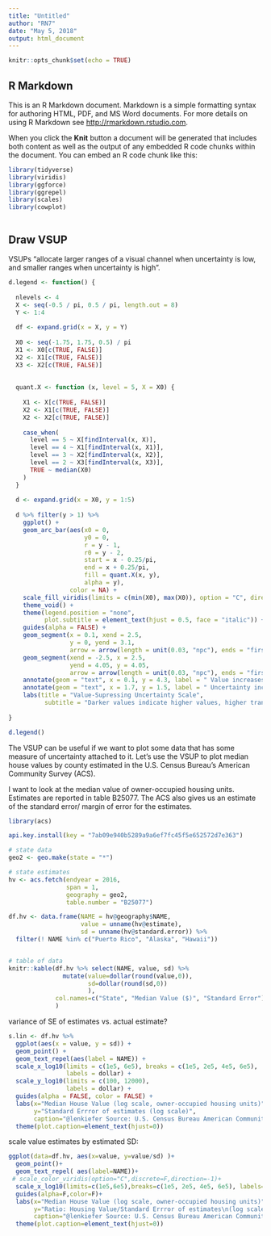 ```yaml
---
title: "Untitled"
author: "RN7"
date: "May 5, 2018"
output: html_document
---
```


```r
knitr::opts_chunk$set(echo = TRUE)
```

## R Markdown

This is an R Markdown document. Markdown is a simple formatting syntax for authoring HTML, PDF, and MS Word documents. For more details on using R Markdown see <http://rmarkdown.rstudio.com>.

When you click the **Knit** button a document will be generated that includes both content as well as the output of any embedded R code chunks within the document. You can embed an R code chunk like this:

```r
library(tidyverse)
library(viridis)
library(ggforce)
library(ggrepel)
library(scales)
library(cowplot)



```

## Draw VSUP

VSUPs “allocate larger ranges of a visual channel when uncertainty is low, and smaller ranges when uncertainty is high”.

```r

d.legend <- function() {
  
  nlevels <- 4 
  X <- seq(-0.5 / pi, 0.5 / pi, length.out = 8)
  Y <- 1:4
  
  df <- expand.grid(x = X, y = Y)
  
  X0 <- seq(-1.75, 1.75, 0.5) / pi
  X1 <- X0[c(TRUE, FALSE)]
  X2 <- X1[c(TRUE, FALSE)]
  X3 <- X2[c(TRUE, FALSE)]
  
  
  quant.X <- function (x, level = 5, X = X0) {
    
    X1 <- X[c(TRUE, FALSE)]
    X2 <- X1[c(TRUE, FALSE)]
    X2 <- X2[c(TRUE, FALSE)]
    
    case_when(
      level == 5 ~ X[findInterval(x, X)],
      level == 4 ~ X1[findInterval(x, X1)],
      level == 3 ~ X2[findInterval(x, X2)],
      level == 2 ~ X3[findInterval(x, X3)],
      TRUE ~ median(X0)
    )
  }
  
  d <- expand.grid(x = X0, y = 1:5)
  
  d %>% filter(y > 1) %>% 
    ggplot() +
    geom_arc_bar(aes(x0 = 0, 
                     y0 = 0,
                     r = y - 1, 
                     r0 = y - 2,
                     start = x - 0.25/pi,
                     end = x + 0.25/pi,
                     fill = quant.X(x, y),
                     alpha = y), 
                 color = NA) +
    scale_fill_viridis(limits = c(min(X0), max(X0)), option = "C", direction = -1) +
    theme_void() +
    theme(legend.position = "none", 
          plot.subtitle = element_text(hjust = 0.5, face = "italic")) +
    guides(alpha = FALSE) +
    geom_segment(x = 0.1, xend = 2.5,
                 y = 0, yend = 3.1,
                 arrow = arrow(length = unit(0.03, "npc"), ends = "first")) +
    geom_segment(xend = -2.5, x = 2.5, 
                 yend = 4.05, y = 4.05,
                 arrow = arrow(length = unit(0.03, "npc"), ends = "first")) +
    annotate(geom = "text", x = 0.1, y = 4.3, label = " Value increases") +
    annotate(geom = "text", x = 1.7, y = 1.5, label = " Uncertainty increases", angle = 45) +
    labs(title = "Value-Supressing Uncertainty Scale",
          subtitle = "Darker values indicate higher values, higher transparency indicates higher uncertainty")
    
}

d.legend()

```


The VSUP can be useful if we want to plot some data that has some measure of uncertainty attached to it. Let’s use the VSUP to plot median house values by county estimated in the U.S. Census Bureau’s American Community Survey (ACS). 

I want to look at the median value of owner-occupied housing units. Estimates are reported in table B25077. The ACS also gives us an estimate of the standard error/ margin of error for the estimates.


```r
library(acs)

api.key.install(key = "7ab09e940b5289a9a6ef7fc45f5e652572d7e363")

# state data
geo2 <- geo.make(state = "*")

# state estimates
hv <- acs.fetch(endyear = 2016, 
                span = 1,
                geography = geo2,
                table.number = "B25077")

df.hv <- data.frame(NAME = hv@geography$NAME,
                    value = unname(hv@estimate),
                    sd = unname(hv@standard.error)) %>% 
  filter(! NAME %in% c("Puerto Rico", "Alaska", "Hawaii"))


# table of data
knitr::kable(df.hv %>% select(NAME, value, sd) %>% 
               mutate(value=dollar(round(value,0)),
                      sd=dollar(round(sd,0))
                      ),
             col.names=c("State", "Median Value ($)", "Standard Error")
             )


```


variance of SE of estimates vs. actual estimate?

```r

s.lin <- df.hv %>% 
  ggplot(aes(x = value, y = sd)) +
  geom_point() +
  geom_text_repel(aes(label = NAME)) +
  scale_x_log10(limits = c(1e5, 6e5), breaks = c(1e5, 2e5, 4e5, 6e5), 
                labels = dollar) +
  scale_y_log10(limits = c(100, 12000), 
                labels = dollar) +
  guides(alpha = FALSE, color = FALSE) +
  labs(x="Median House Value (log scale, owner-occupied housing units)",
       y="Standard Errror of estimates (log scale)",
       caption="@lenkiefer Source: U.S. Census Bureau American Community Survey (1-year estimates)") +
  theme(plot.caption=element_text(hjust=0))


```


scale value estimates by estimated SD:

```r
ggplot(data=df.hv, aes(x=value, y=value/sd) )+
  geom_point()+
  geom_text_repel( aes(label=NAME))+
 # scale_color_viridis(option="C",discrete=F,direction=-1)+
  scale_x_log10(limits=c(1e5,6e5),breaks=c(1e5, 2e5, 4e5, 6e5), labels=dollar)+scale_y_log10(limits=c(100,1000))+
  guides(alpha=F,color=F)+
  labs(x="Median House Value (log scale, owner-occupied housing units)",
       y="Ratio: Housing Value/Standard Errror of estimates\n(log scale)",
       caption="@lenkiefer Source: U.S. Census Bureau American Community Survey (1-year estimates)")+
  theme(plot.caption=element_text(hjust=0))
```


















